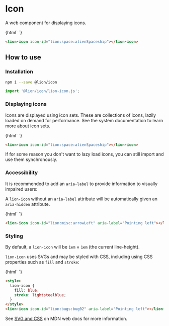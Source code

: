 
<Meta title="Icons/Icon" />

# Icon

A web component for displaying icons.

<Story name="Default">
  {html`
    <style>
      lion-icon {
        width: 50px;
        height: 50px;
      }
    </style>
    <lion-icon icon-id="lion:space:alienSpaceship"></lion-icon>
  `}
</Story>

```html
<lion-icon icon-id="lion:space:alienSpaceship"></lion-icon>
```

## How to use

### Installation

```sh
npm i --save @lion/icon
```

```js
import '@lion/icon/lion-icon.js';
```

### Displaying icons

Icons are displayed using icon sets. These are collections of icons, lazily loaded on demand for performance.
See the system documentation to learn more about icon sets.

<Story name="Iconset">
  {html`
    <lion-icon icon-id="lion:space:alienSpaceship"></lion-icon>
  `}
</Story>

```html
<lion-icon icon-id="lion:space:alienSpaceship"></lion-icon>
```

If for some reason you don't want to lazy load icons, you can still import and use them
synchronously.

### Accessibility

It is recommended to add an `aria-label` to provide information to visually impaired users:

A `lion-icon` without an `aria-label` attribute will be automatically given an `aria-hidden` attribute.

<Story name="Accessible label">
  {html`
    <lion-icon icon-id="lion:misc:arrowLeft" aria-label="Pointing left"></lion-icon>
  `}
</Story>

```html
<lion-icon icon-id="lion:misc:arrowLeft" aria-label="Pointing left"></lion-icon>
```

### Styling

By default, a `lion-icon` will be `1em` × `1em` (the current line-height).

`lion-icon` uses SVGs and may be styled with CSS, including using CSS properties such as `fill` and `stroke`:

<Story name="Styling">
  {html`
    <style>
      lion-icon.custom {
        width: 50px;
        height: 50px;
        fill: blue;
        stroke: red;
      }
    </style>
    <lion-icon icon-id="lion:bugs:bug02" aria-label="Pointing left"></lion-icon>
  `}
</Story>

```html
<style>
  lion-icon {
    fill: blue;
    stroke: lightsteelblue;
  }
</style>
<lion-icon icon-id="lion:bugs:bug02" aria-label="Pointing left"></lion-icon>
```

See <a href="https://developer.mozilla.org/en-US/docs/Web/SVG/Tutorial/SVG_and_CSS" target="_blank">SVG and CSS</a> on MDN web docs for more information.
